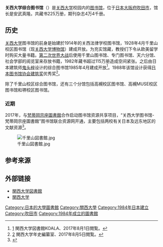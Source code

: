 {{Infobox Library
| library_name       = 关西大学综合图书馆<br/>関西大学総合図書館
| name_en            = Kansai University Library
| library_logo       = 
| image              = Library in Kansai University.jpg
| caption            = 关西大学综合图书馆
| country            = {{JPN}}
| type               = [[大学图书馆|大学图书馆]]
| scope              = 
| established        = 1914年
| ref_legal_mandate  = 
| location           = {{JPN}}[[大阪府|大阪府]][[吹田市|吹田市]]
| coordinates        = 
| branch_of          = 
| num_branches       = 
| items_collected    = 纸质文献、期刊、电子期刊、电子图书、学位论文、电子数据库
| collection_size    = 225万册（纸质文献）
| criteria           = 
| legal_deposit      =
| req_to_access      = 
| annual_circulation = 
| pop_served         = [[关西大学|关西大学]]师生等
| members            = 关西大学师生等
| budget             = 
| director           = 安武真隆<ref>{{Cite web |url=https://opac.lib.kansai-u.ac.jp/?page_id=17136 |title=馆长介绍 |accessdate=2021-12-10 |work= |publisher=关西大学图书馆 |date= |archive-date=2022-03-25 |archive-url=https://web.archive.org/web/20220325185807/https://opac.lib.kansai-u.ac.jp/?page_id=17136 |dead-url=no }}</ref>
| num_employees      = 
| website            = https://opac.lib.kansai-u.ac.jp/?page_id=0
| phone_num          =
}}
'''关西大学综合图书馆'''（{{lang-ja|関西大学総合図書館}}）是[[关西大学|关西大学]]校园内的[[图书馆|图书馆]]，位于[[日本|日本]][[大阪府|大阪府]][[吹田市|吹田市]]，馆长是安武真隆。共藏书225万册，期刊杂志4万4千册。

==历史 ==
[[关西大学|关西大学]]图书馆的前身是始建於1914年的关西法律学校图书馆，1928年4月千里山校区图书馆（现[[关西大学博物馆|关西大学博物馆]]）建成开放。为充实馆藏，教授们下令从欧美留学时购买大量书籍。[[第二次世界大战|第二次世界大战]]后使用千里山图书馆、专门图书馆、天六分馆、社会学部的阅览室来存放书籍，1982年藏书超过115万册造成空间紧张。之后由日本建筑师[[鬼头梓|鬼头梓]]设计的综合图书馆1985年4月建成开放<ref>[http://opac.lib.kansai-u.ac.jp/?page_id=17138/歴代図書館の変遷について] 関西大学図書館KOALA、2017年8月1日閲覧。</ref>。1988年该馆设计获得[[日本图书馆协会建筑奖|日本图书馆协会建筑奖]]优秀奖<ref>[http://www.kansai-u.ac.jp/nenshi/history/detail.php?cd=285&nm=1/関西大学のあゆみ] 関西大学年史編纂室、2017年8月5日閲覧。</ref>。

除了千里山校区综合图书馆，还有三个分馆包括高槻校区图书馆、高槻MUSE校区图书馆和堺校区图书馆。

===近期===

2017年，与[[梵蒂岡宗座圖書館|梵蒂岡宗座圖書館]]合作启动图书馆资源共享项目，“关西大学图书馆-梵蒂岡宗座圖書館”图书馆联合资源网开通，主要包括两校有关日本及远东地区的文献资源<ref>{{Cite web|url=https://www.ku-orcas.kansai-u.ac.jp/news/20200115_540/|title=研究クラウドファンディング始動「バチカン図書館に収蔵された 日本関係史料の謎に迫る！」|accessdate=2021-12-10|work=https://www.ku-orcas.kansai-u.ac.jp/|archive-date=2021-12-19|archive-url=https://web.archive.org/web/20211219124351/https://www.ku-orcas.kansai-u.ac.jp/news/20200115_540/|dead-url=no}}</ref>。

[[File:千里山図書館.jpg|thumb]]

==参考来源==
{{Reflist}}

==外部链接 ==
* [http://opac.lib.kansai-u.ac.jp/?page_id=0/ 関西大学図書館] {{Wayback|url=http://opac.lib.kansai-u.ac.jp/?page_id=0%2F |date=20170807113320 }}
* [https://www.kansai-u.ac.jp/ja/?stt_lang=ja 関西大学] {{Wayback|url=https://www.kansai-u.ac.jp/ja/?stt_lang=ja |date=20220404105702 }}

[[Category:日本的大學圖書館|Category:日本的大學圖書館]]
[[Category:關西大學|Category:關西大學]]
[[Category:1984年日本建立|Category:1984年日本建立]]
[[Category:吹田市|Category:吹田市]]
[[Category:1984年成立的圖書館|Category:1984年成立的圖書館]]